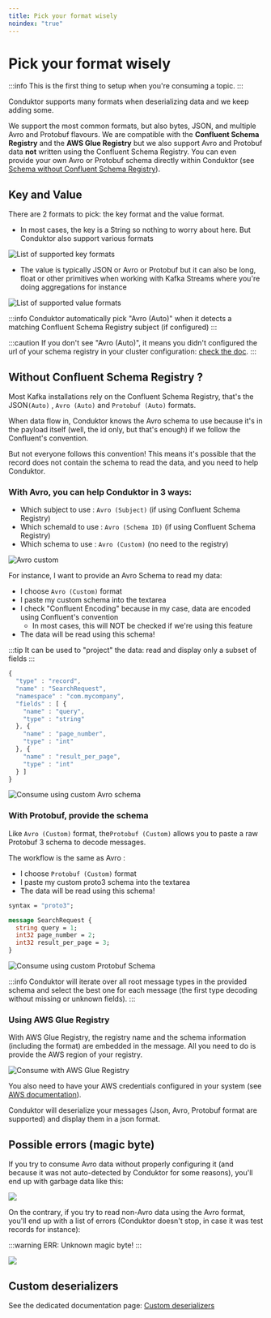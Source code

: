 ```yaml
---
title: Pick your format wisely
noindex: "true"
---
```


# Pick your format wisely

:::info This is the first thing to setup when you're consuming a topic. 
:::

Conduktor supports many formats when deserializing data and we keep adding some.

We support the most common formats, but also bytes, JSON, and multiple Avro and Protobuf flavours. We are compatible with the **Confluent Schema Registry** and the **AWS Glue Registry** but we also support Avro and Protobuf data **not** written using the Confluent Schema Registry. You can even provide your own Avro or Protobuf schema directly within Conduktor (see [Schema without Confluent Schema Registry](#without-confluent-schema-registry-)).

## Key and Value

There are 2 formats to pick: the key format and the value format.

- In most cases, the key is a String so nothing to worry about here. But Conduktor also support various formats

![List of supported key formats](../../assets/key_formats.png)

- The value is typically JSON or Avro or Protobuf but it can also be long, float or other primitives when working with Kafka Streams where you're doing aggregations for instance

![List of supported value formats](../../assets/value_formats.png)

:::info Conduktor automatically pick "Avro (Auto)" when it detects a matching Confluent Schema Registry subject (if configured) 
:::

:::caution If you don't see "Avro (Auto)", it means you didn't configured the url of your schema registry in your cluster configuration: [check the doc](/desktop/kafka-cluster-connection/setting-up-a-connection-to-kafka/#schema-registry). 
:::

## Without Confluent Schema Registry ?

Most Kafka installations rely on the Confluent Schema Registry, that's the JSON`(Auto)` , `Avro (Auto)` and `Protobuf (Auto)` formats.&#x20;

When data flow in, Conduktor knows the Avro schema to use because it's in the payload itself (well, the id only, but that's enough) if we follow the Confluent's convention.

But not everyone follows this convention! This means it's possible that the record does not contain the schema to read the data, and you need to help Conduktor.

### With Avro, you can help Conduktor in 3 ways:

- Which subject to use : `Avro (Subject)` (if using Confluent Schema Registry)
- Which schemaId to use : `Avro (Schema ID)` (if using Confluent Schema Registry)
- Which schema to use : `Avro (Custom)` (no need to the registry)

![Avro custom](../../assets/value_formats_avro.png)

For instance, I want to provide an Avro Schema to read my data:

- I choose `Avro (Custom)` format
- I paste my custom schema into the textarea
- I check "Confluent Encoding" because in my case, data are encoded using Confluent's convention
  - In most cases, this will NOT be checked if we're using this feature
- The data will be read using this schema!

:::tip It can be used to "project" the data: read and display only a subset of fields 
:::

```javascript
{
  "type" : "record",
  "name" : "SearchRequest",
  "namespace" : "com.mycompany",
  "fields" : [ {
    "name" : "query",
    "type" : "string"
  }, {
    "name" : "page_number",
    "type" : "int"
  }, {
    "name" : "result_per_page",
    "type" : "int"
  } ]
}
```

![Consume using custom Avro schema](<../../assets/image (52) (1).png>)

### With Protobuf, provide the schema

Like `Avro (Custom)` format, the`Protobuf (Custom)` allows you to paste a raw Protobuf 3 schema to decode messages.

The workflow is the same as Avro :&#x20;

- &#x20;I choose `Protobuf (Custom)` format
- I paste my custom proto3 schema into the textarea
- The data will be read using this schema!

```protobuf
syntax = "proto3";

message SearchRequest {
  string query = 1;
  int32 page_number = 2;
  int32 result_per_page = 3;
}
```

![Consume using custom Protobuf Schema](<../../assets/image (54) (1).png>)

:::info Conduktor will iterate over all root message types in the provided schema and select the best one for each message (the first type decoding without missing or unknown fields). 
:::

### Using AWS Glue Registry

With AWS Glue Registry, the registry name and the schema information (including the format) are embedded in the message. All you need to do is provide the AWS region of your registry.

![Consume with AWS Glue Registry](../../assets/aws-glue-consume-config.png)

You also need to have your AWS credentials configured in your system (see [AWS documentation](https://docs.aws.amazon.com/cli/latest/userguide/cli-configure-files.html)).

Conduktor will deserialize your messages (Json, Avro, Protobuf format are supported) and display them in a json format.

## Possible errors (magic byte)

If you try to consume Avro data without properly configuring it (and because it was not auto-detected by Conduktor for some reasons), you'll end up with garbage data like this:

![](<../../assets/screenshot-2020-06-25-at-16.13.10 (1).png>)

On the contrary, if you try to read non-Avro data using the Avro format, you'll end up with a list of errors (Conduktor doesn't stop, in case it was test records for instance):

:::warning ERR: Unknown magic byte! 
:::

![](<../../assets/screenshot-2020-06-25-at-16.15.21 (1).png>)

## Custom deserializers

See the dedicated documentation page: [Custom deserializers](/desktop/features/consuming-data/custom-deserializers/)
